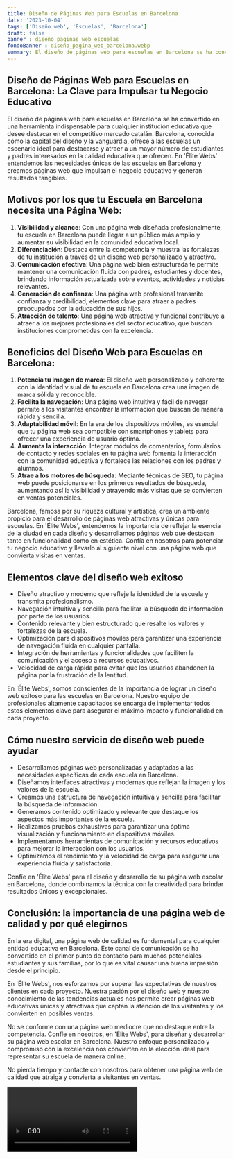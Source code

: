 ```yaml
---
title: Diseño de Páginas Web para Escuelas en Barcelona
date: '2023-10-04'
tags: ['Diseño web', 'Escuelas', 'Barcelona']
draft: false
banner : diseño_paginas_web_escuelas
fondoBanner : diseño_pagina_web_barcelona.webp
summary: El diseño de páginas web para escuelas en Barcelona se ha convertido en una herramienta indispensable para cualquier institución educativa que desee destacar en el competitivo mercado catalán. Barcelona, conocida como la capital del diseño y la vanguardia, ofrece a las escuelas un escenario ideal para destacarse y atraer a un mayor número de estudiantes y padres interesados en la calidad educativa que ofrecen. En 'Élite Webs' entendemos las necesidades únicas de las escuelas en Barcelona y creamos páginas web que impulsan el negocio educativo y generan resultados tangibles.
---
```


## Diseño de Páginas Web para Escuelas en Barcelona: La Clave para Impulsar tu Negocio Educativo

El diseño de páginas web para escuelas en Barcelona se ha convertido en una herramienta indispensable para cualquier institución educativa que desee destacar en el competitivo mercado catalán. Barcelona, conocida como la capital del diseño y la vanguardia, ofrece a las escuelas un escenario ideal para destacarse y atraer a un mayor número de estudiantes y padres interesados en la calidad educativa que ofrecen. En 'Élite Webs' entendemos las necesidades únicas de las escuelas en Barcelona y creamos páginas web que impulsan el negocio educativo y generan resultados tangibles.

## Motivos por los que tu Escuela en Barcelona necesita una Página Web:

1. **Visibilidad y alcance**: Con una página web diseñada profesionalmente, tu escuela en Barcelona puede llegar a un público más amplio y aumentar su visibilidad en la comunidad educativa local.
2. **Diferenciación**: Destaca entre la competencia y muestra las fortalezas de tu institución a través de un diseño web personalizado y atractivo.
3. **Comunicación efectiva**: Una página web bien estructurada te permite mantener una comunicación fluida con padres, estudiantes y docentes, brindando información actualizada sobre eventos, actividades y noticias relevantes.
4. **Generación de confianza**: Una página web profesional transmite confianza y credibilidad, elementos clave para atraer a padres preocupados por la educación de sus hijos.
5. **Atracción de talento**: Una página web atractiva y funcional contribuye a atraer a los mejores profesionales del sector educativo, que buscan instituciones comprometidas con la excelencia.

## Beneficios del Diseño Web para Escuelas en Barcelona:

1. **Potencia tu imagen de marca**: El diseño web personalizado y coherente con la identidad visual de tu escuela en Barcelona crea una imagen de marca sólida y reconocible.
2. **Facilita la navegación**: Una página web intuitiva y fácil de navegar permite a los visitantes encontrar la información que buscan de manera rápida y sencilla.
3. **Adaptabilidad móvil**: En la era de los dispositivos móviles, es esencial que tu página web sea compatible con smartphones y tablets para ofrecer una experiencia de usuario óptima.
4. **Aumenta la interacción**: Integrar módulos de comentarios, formularios de contacto y redes sociales en tu página web fomenta la interacción con la comunidad educativa y fortalece las relaciones con los padres y alumnos.
5. **Atrae a los motores de búsqueda**: Mediante técnicas de SEO, tu página web puede posicionarse en los primeros resultados de búsqueda, aumentando así la visibilidad y atrayendo más visitas que se convierten en ventas potenciales.

Barcelona, famosa por su riqueza cultural y artística, crea un ambiente propicio para el desarrollo de páginas web atractivas y únicas para escuelas. En 'Élite Webs', entendemos la importancia de reflejar la esencia de la ciudad en cada diseño y desarrollamos páginas web que destacan tanto en funcionalidad como en estética. Confía en nosotros para potenciar tu negocio educativo y llevarlo al siguiente nivel con una página web que convierta visitas en ventas.

<GifSeo />

<Cta />

## Elementos clave del diseño web exitoso

- Diseño atractivo y moderno que refleje la identidad de la escuela y transmita profesionalismo.
- Navegación intuitiva y sencilla para facilitar la búsqueda de información por parte de los usuarios.
- Contenido relevante y bien estructurado que resalte los valores y fortalezas de la escuela.
- Optimización para dispositivos móviles para garantizar una experiencia de navegación fluida en cualquier pantalla.
- Integración de herramientas y funcionalidades que faciliten la comunicación y el acceso a recursos educativos.
- Velocidad de carga rápida para evitar que los usuarios abandonen la página por la frustración de la lentitud.

En 'Élite Webs', somos conscientes de la importancia de lograr un diseño web exitoso para las escuelas en Barcelona. Nuestro equipo de profesionales altamente capacitados se encarga de implementar todos estos elementos clave para asegurar el máximo impacto y funcionalidad en cada proyecto.

## Cómo nuestro servicio de diseño web puede ayudar

- Desarrollamos páginas web personalizadas y adaptadas a las necesidades específicas de cada escuela en Barcelona.
- Diseñamos interfaces atractivas y modernas que reflejan la imagen y los valores de la escuela.
- Creamos una estructura de navegación intuitiva y sencilla para facilitar la búsqueda de información.
- Generamos contenido optimizado y relevante que destaque los aspectos más importantes de la escuela.
- Realizamos pruebas exhaustivas para garantizar una óptima visualización y funcionamiento en dispositivos móviles.
- Implementamos herramientas de comunicación y recursos educativos para mejorar la interacción con los usuarios.
- Optimizamos el rendimiento y la velocidad de carga para asegurar una experiencia fluida y satisfactoria.

Confíe en 'Élite Webs' para el diseño y desarrollo de su página web escolar en Barcelona, donde combinamos la técnica con la creatividad para brindar resultados únicos y excepcionales.

## Conclusión: la importancia de una página web de calidad y por qué elegirnos

En la era digital, una página web de calidad es fundamental para cualquier entidad educativa en Barcelona. Este canal de comunicación se ha convertido en el primer punto de contacto para muchos potenciales estudiantes y sus familias, por lo que es vital causar una buena impresión desde el principio.

En 'Élite Webs', nos esforzamos por superar las expectativas de nuestros clientes en cada proyecto. Nuestra pasión por el diseño web y nuestro conocimiento de las tendencias actuales nos permite crear páginas web educativas únicas y atractivas que captan la atención de los visitantes y los convierten en posibles ventas.

No se conforme con una página web mediocre que no destaque entre la competencia. Confíe en nosotros, en 'Élite Webs', para diseñar y desarrollar su página web escolar en Barcelona. Nuestro enfoque personalizado y compromiso con la excelencia nos convierten en la elección ideal para representar su escuela de manera online.

No pierda tiempo y contacte con nosotros para obtener una página web de calidad que atraiga y convierta a visitantes en ventas.

<Video />

<CtaBot job='Escuelas' city='Barcelona'/>

<Gmaps query='Barcelona+españa+maps' />